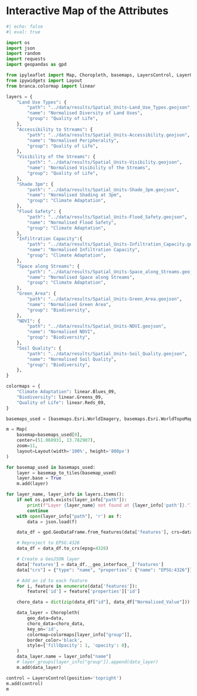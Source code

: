 # Interactive Map of the Attributes {.unnumbered}

```python
#| echo: false
#| eval: true

import os
import json
import random
import requests
import geopandas as gpd

from ipyleaflet import Map, Choropleth, basemaps, LayersControl, LayerGroup, basemap_to_tiles
from ipywidgets import Layout
from branca.colormap import linear

layers = {
    "Land Use Types": {
        "path": "../data/results/Spatial_Units-Land_Use_Types.geojson",
        "name": "Normalised Diversity of Land Uses",
        "group": "Quality of Life",
    },
    "Accessibility to Streams": {
        "path": "../data/results/Spatial_Units-Accessibility.geojson",
        "name": "Normalised Peripherality",
        "group": "Quality of Life",
    },
    "Visibility of the Streams": {
        "path": "../data/results/Spatial_Units-Visibility.geojson",
        "name": "Normalised Visibility of the Streams",
        "group": "Quality of Life",
    },
    "Shade 3pm": {
        "path": "../data/results/Spatial_Units-Shade_3pm.geojson",
        "name": "Normalised Shading at 3pm",
        "group": "Climate Adaptation",
    },
    "Flood Safety": {
        "path": "../data/results/Spatial_Units-Flood_Safety.geojson",
        "name": "Normalised Flood Safety",
        "group": "Climate Adaptation",
    },
    "Infiltration Capacity":{
        "path": "../data/results/Spatial_Units-Infiltration_Capacity.geojson",
        "name": "Normalised Infiltration Capacity",
        "group": "Climate Adaptation",
    },
    "Space along Streams": {
        "path": "../data/results/Spatial_Units-Space_along_Streams.geojson",
        "name": "Normalised Space along Streams",
        "group": "Climate Adaptation",
    },
    "Green_Area": {
        "path": "../data/results/Spatial_Units-Green_Area.geojson",
        "name": "Normalised Green Area",
        "group": "Biodiversity",
    },
    "NDVI": {
        "path": "../data/results/Spatial_Units-NDVI.geojson",
        "name": "Normalised NDVI",
        "group": "Biodiversity",
    },
    "Soil Quality": {
        "path": "../data/results/Spatial_Units-Soil_Quality.geojson",
        "name": "Normalised Soil Quality",
        "group": "Biodiversity",
    },
}

colormaps = {
    "Climate Adaptation": linear.Blues_09,
    "Biodiversity": linear.Greens_09,
    "Quality of Life": linear.Reds_09,
}

basemaps_used = [basemaps.Esri.WorldImagery, basemaps.Esri.WorldTopoMap, basemaps.CartoDB.Positron]

m = Map(
    basemap=basemaps_used[0],
    center=(51.068931, 13.782907),
    zoom=11,
    layout=Layout(width='100%', height='800px')
)

for basemap_used in basemaps_used:
    layer = basemap_to_tiles(basemap_used)
    layer.base = True
    m.add(layer)

for layer_name, layer_info in layers.items():
    if not os.path.exists(layer_info["path"]):
        print(f"Layer {layer_name} not found at {layer_info['path']}.")
        continue
    with open(layer_info["path"], 'r') as f:
        data = json.load(f)

    data_df = gpd.GeoDataFrame.from_features(data['features'], crs=data['crs']['properties']['name'])

    # Reproject to EPSG:4326
    data_df = data_df.to_crs(epsg=4326)

    # Create a GeoJSON layer
    data['features'] = data_df.__geo_interface__['features']
    data["crs"] = {"type": "name", "properties": {"name": "EPSG:4326"}}

    # Add an id to each feature
    for i, feature in enumerate(data['features']):
        feature['id'] = feature['properties']['id']

    choro_data = dict(zip(data_df["id"], data_df["Normalised_Value"]))

    data_layer = Choropleth(
        geo_data=data,
        choro_data=choro_data,
        key_on='id',
        colormap=colormaps[layer_info["group"]],
        border_color='black',
        style={'fillOpacity': 1, 'opacity': 0},
    )
    data_layer.name = layer_info["name"]
    # layer_groups[layer_info["group"]].append(data_layer)
    m.add(data_layer)

control = LayersControl(position='topright')
m.add(control)
m
```